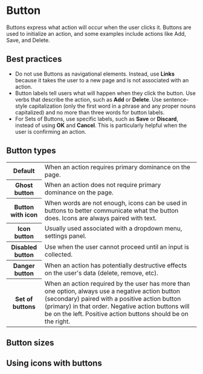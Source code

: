 
# Button

Buttons express what action will occur when the user clicks it. Buttons are used to initialize an action, and some examples include actions like Add, Save, and Delete.

## Best practices

- Do not use Buttons as navigational elements. Instead, use **Links** because it takes the user to a new page and is not associated with an action.
- Button labels tell users what will happen when they click the button. Use verbs that describe the action, such as **Add** or **Delete**. Use sentence-style capitalization (only the first word in a phrase and any proper nouns capitalized) and no more than three words for button labels.
- For Sets of Buttons, use specific labels, such as **Save** or **Discard**, instead of using **OK** and **Cancel**. This is particularly helpful when the user is confirming an action.

## Button types

<table>
  <tr>
    <th>Default</th>
    <td>When an action requires primary dominance on the page.</td>
  </tr>
  <tr>
    <th>Ghost button</th>
    <td>When an action does not require primary dominance on the page.</td>
  </tr>
  <tr>
    <th>Button with icon</th>
    <td>
      When words are not enough, icons can be used in buttons to better communicate what the button does. Icons are
      always paired with text.
    </td>
  </tr>
  <tr>
    <th>Icon button</th>
    <td>Usually used associated with a dropdown menu, settings panel.</td>
  </tr>
  <tr>
    <th>Disabled button</th>
    <td>Use when the user cannot proceed until an input is collected.</td>
  </tr>
  <tr>
    <th>Danger button</th>
    <td>When an action has potentially destructive effects on the user's data (delete, remove, etc).</td>
  </tr>
  <tr>
    <th>Set of buttons</th>
    <td>
      When an action required by the user has more than one option, always use a negative action button (secondary)
      paired with a positive action button (primary) in that order. Negative action buttons will be on the left.
      Positive action buttons should be on the right.
    </td>
  </tr>
</table>

## Button sizes

<Demo src='pages/components/button/ButtonSizes' />

## Using icons with buttons

<Demo src='pages/components/button/ButtonIcons' />

